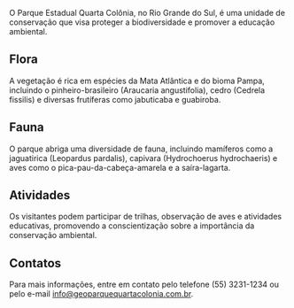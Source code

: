 O Parque Estadual Quarta Colônia, no Rio Grande do Sul, é uma unidade de conservação que visa proteger a biodiversidade e promover a educação ambiental.

## Flora

A vegetação é rica em espécies da Mata Atlântica e do bioma Pampa, incluindo o pinheiro-brasileiro (Araucaria angustifolia), cedro (Cedrela fissilis) e diversas frutíferas como jabuticaba e guabiroba.

## Fauna

O parque abriga uma diversidade de fauna, incluindo mamíferos como a jaguatirica (Leopardus pardalis), capivara (Hydrochoerus hydrochaeris) e aves como o pica-pau-da-cabeça-amarela e a saíra-lagarta.

## Atividades

Os visitantes podem participar de trilhas, observação de aves e atividades educativas, promovendo a conscientização sobre a importância da conservação ambiental.

## Contatos

Para mais informações, entre em contato pelo telefone (55) 3231-1234 ou pelo e-mail info@geoparquequartacolonia.com.br.